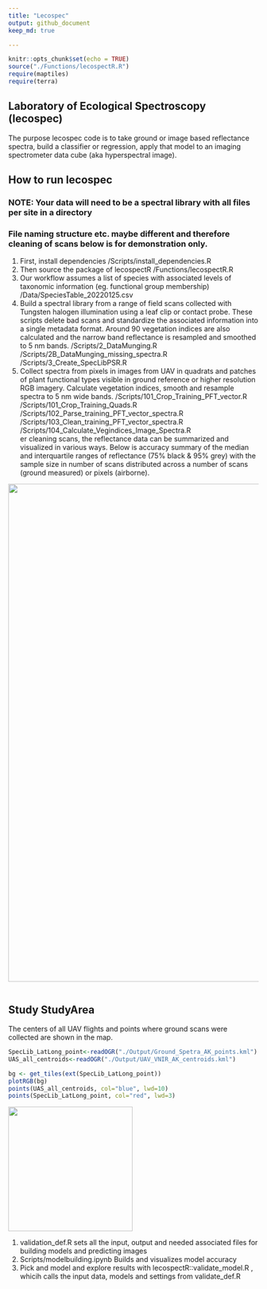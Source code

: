 ```yaml
---
title: "Lecospec"
output: github_document
keep_md: true

---
```


```r
knitr::opts_chunk$set(echo = TRUE)
source("./Functions/lecospectR.R")
require(maptiles)
require(terra)
```
## Laboratory of Ecological Spectroscopy (lecospec)
The purpose lecospec code is to take ground or image based reflectance spectra, build a classifier or regression,
apply that model to an imaging spectrometer data cube (aka hyperspectral image). 

## How to run lecospec 
### NOTE: Your data will need to be a spectral library with all files per site in a directory
### File naming structure etc. maybe different and therefore cleaning of scans below is for demonstration only.

1) First, install dependencies 
/Scripts/install_dependencies.R
2) Then source the package of lecospectR 
/Functions/lecospectR.R
3) Our workflow assumes a list of species with associated levels of taxonomic information (eg. functional group membership) 
/Data/SpeciesTable_20220125.csv
4) Build a spectral library from a range of field scans collected with Tungsten halogen illumination using a leaf clip or contact probe. 
These scripts delete bad scans and standardize the associated information into a single metadata format. Around 90 vegetation indices are 
also calculated and the narrow band reflectance is resampled and smoothed to 5 nm bands.
/Scripts/2_DataMunging.R                                     
/Scripts/2B_DataMunging_missing_spectra.R   
/Scripts/3_Create_SpecLibPSR.R
5) Collect spectra from pixels in images from UAV in quadrats and patches of plant functional types visible in ground reference or higher 
resolution RGB imagery. Calculate vegetation indices, smooth and resample spectra to 5 nm wide bands.
/Scripts/101_Crop_Training_PFT_vector.R                        
/Scripts/101_Crop_Training_Quads.R                             
/Scripts/102_Parse_training_PFT_vector_spectra.R              
/Scripts/103_Clean_training_PFT_vector_spectra.R              
/Scripts/104_Calculate_Vegindices_Image_Spectra.R              
er cleaning scans, the reflectance data can be summarized and visualized in various ways. Below is accuracy
summary of the median and interquartile ranges of reflectance (75% black & 95% grey) with the sample size in 
number of scans distributed across a number of scans (ground measured) or pixels (airborne).

<img src="./Output/Fnc_grp1_spectral_profiles_PFT_IMG_SPECTRA_ALL.jpg" width="1000" height="1000">

```r

```

## Study StudyArea
The centers of all UAV flights and points where ground scans were collected are shown in the map.
```r
SpecLib_LatLong_point<-readOGR("./Output/Ground_Spetra_AK_points.kml") 
UAS_all_centroids<-readOGR("./Output/UAV_VNIR_AK_centroids.kml") 

bg <- get_tiles(ext(SpecLib_LatLong_point))
plotRGB(bg)
points(UAS_all_centroids, col="blue", lwd=10)
points(SpecLib_LatLong_point, col="red", lwd=3)

```
<img src="./Output/StudyAreaGround_Airborne_Spectra_Locs.jpg" width="250" height="250">

1) validation_def.R sets all the input, output and needed associated files for building models and predicting images
2) Scripts/modelbuilding.ipynb Builds and visualizes model accuracy
3) Pick and model and explore results with lecospectR::validate_model.R , whicih calls the input data, models and settings from validate_def.R


